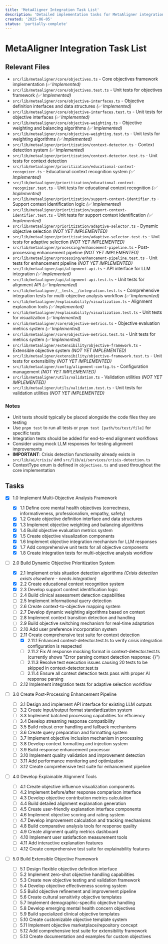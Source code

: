 ```yaml
---
title: 'MetaAligner Integration Task List'
description: 'Detailed implementation tasks for MetaAligner integration'
created: '2025-06-05'
status: 'partially-complete'
---
```


# MetaAligner Integration Task List

## Relevant Files

- `src/lib/metaaligner/core/objectives.ts` - Core objectives framework implementation _(✅ Implemented)_
- `src/lib/metaaligner/core/objectives.test.ts` - Unit tests for objectives framework _(✅ Implemented)_
- `src/lib/metaaligner/core/objective-interfaces.ts` - Objective definition interfaces and data structures _(✅ Implemented)_
- `src/lib/metaaligner/core/objective-interfaces.test.ts` - Unit tests for objective interfaces _(✅ Implemented)_
- `src/lib/metaaligner/core/objective-weighting.ts` - Objective weighting and balancing algorithms _(✅ Implemented)_
- `src/lib/metaaligner/core/objective-weighting.test.ts` - Unit tests for weighting algorithms _(✅ Implemented)_
- `src/lib/metaaligner/prioritization/context-detector.ts` - Context detection system _(✅ Implemented)_
- `src/lib/metaaligner/prioritization/context-detector.test.ts` - Unit tests for context detection
- `src/lib/metaaligner/prioritization/educational-context-recognizer.ts` - Educational context recognition system _(✅ Implemented)_
- `src/lib/metaaligner/prioritization/educational-context-recognizer.test.ts` - Unit tests for educational context recognition _(✅ Implemented)_
- `src/lib/metaaligner/prioritization/support-context-identifier.ts` - Support context identification logic _(✅ Implemented)_
- `src/lib/metaaligner/prioritization/support-context-identifier.test.ts` - Unit tests for support context identification _(✅ Implemented)_
- `src/lib/metaaligner/prioritization/adaptive-selector.ts` - Dynamic objective selection _(NOT YET IMPLEMENTED)_
- `src/lib/metaaligner/prioritization/adaptive-selector.test.ts` - Unit tests for adaptive selection _(NOT YET IMPLEMENTED)_
- `src/lib/metaaligner/processing/enhancement-pipeline.ts` - Post-processing enhancement pipeline _(NOT YET IMPLEMENTED)_
- `src/lib/metaaligner/processing/enhancement-pipeline.test.ts` - Unit tests for enhancement pipeline _(NOT YET IMPLEMENTED)_
- `src/lib/metaaligner/api/alignment-api.ts` - API interface for LLM integration _(✅ Implemented)_
- `src/lib/metaaligner/api/alignment-api.test.ts` - Unit tests for alignment API _(✅ Implemented)_
- `src/lib/metaaligner/__tests__/integration.test.ts` - Comprehensive integration tests for multi-objective analysis workflow _(✅ Implemented)_
- `src/lib/metaaligner/explainability/visualization.ts` - Alignment explanation tools _(✅ Implemented)_
- `src/lib/metaaligner/explainability/visualization.test.ts` - Unit tests for visualization _(✅ Implemented)_
- `src/lib/metaaligner/core/objective-metrics.ts` - Objective evaluation metrics system _(✅ Implemented)_
- `src/lib/metaaligner/core/objective-metrics.test.ts` - Unit tests for metrics system _(✅ Implemented)_
- `src/lib/metaaligner/extensibility/objective-framework.ts` - Extensible objective system _(NOT YET IMPLEMENTED)_
- `src/lib/metaaligner/extensibility/objective-framework.test.ts` - Unit tests for extensibility _(NOT YET IMPLEMENTED)_
- `src/lib/metaaligner/config/alignment-config.ts` - Configuration management _(NOT YET IMPLEMENTED)_
- `src/lib/metaaligner/utils/validation.ts` - Validation utilities _(NOT YET IMPLEMENTED)_
- `src/lib/metaaligner/utils/validation.test.ts` - Unit tests for validation utilities _(NOT YET IMPLEMENTED)_

### Notes

- Unit tests should typically be placed alongside the code files they are testing
- Use `pnpm test` to run all tests or `pnpm test [path/to/test/file]` for specific tests
- Integration tests should be added for end-to-end alignment workflows
- Consider using mock LLM responses for testing alignment improvements
- **IMPORTANT**: Crisis detection functionality already exists in `src/lib/ai/crisis/` and `src/lib/ai/services/crisis-detection.ts`
- ContextType enum is defined in `objectives.ts` and used throughout the core implementation

## Tasks

- [x] 1.0 Implement Multi-Objective Analysis Framework

  - [x] 1.1 Define core mental health objectives (correctness, informativeness, professionalism, empathy, safety)
  - [x] 1.2 Create objective definition interface and data structures
  - [x] 1.3 Implement objective weighting and balancing algorithms
  - [x] 1.4 Build objective evaluation metrics system
  - [x] 1.5 Create objective visualization components
  - [x] 1.6 Implement objective integration mechanism for LLM responses
  - [x] 1.7 Add comprehensive unit tests for all objective components
  - [x] 1.8 Create integration tests for multi-objective analysis workflow

- [ ] 2.0 Build Dynamic Objective Prioritization System

  - [x] 2.1 Implement crisis situation detection algorithms _(Crisis detection exists elsewhere - needs integration)_
  - [x] 2.2 Create educational context recognition system
  - [x] 2.3 Develop support context identification logic
  - [ ] 2.4 Build clinical assessment detection capabilities
  - [ ] 2.5 Implement informational query detection
  - [ ] 2.6 Create context-to-objective mapping system
  - [ ] 2.7 Develop dynamic weighting algorithms based on context
  - [ ] 2.8 Implement context transition detection and handling
  - [ ] 2.9 Build objective switching mechanism for real-time adaptation
  - [ ] 2.10 Add user preference incorporation system
  - [ ] 2.11 Create comprehensive test suite for context detection
    - [x] 2.11.1 Enhanced context-detector.test.ts to verify crisis integration configuration is respected
    - [ ] 2.11.2 Fix AI response mocking format in context-detector.test.ts (currently shows "Error parsing context detection response: {}")
    - [ ] 2.11.3 Resolve test execution issues causing 20 tests to be skipped in context-detector.test.ts
    - [ ] 2.11.4 Ensure all context detection tests pass with proper AI response parsing
  - [ ] 2.12 Implement integration tests for adaptive selection workflow

- [ ] 3.0 Create Post-Processing Enhancement Pipeline

  - [ ] 3.1 Design and implement API interface for existing LLM outputs
  - [ ] 3.2 Create input/output format standardization system
  - [ ] 3.3 Implement batched processing capabilities for efficiency
  - [ ] 3.4 Develop streaming response compatibility
  - [ ] 3.5 Build robust error handling and fallback mechanisms
  - [ ] 3.6 Create query preparation and formatting system
  - [ ] 3.7 Implement objective inclusion mechanism in processing
  - [ ] 3.8 Develop context formatting and injection system
  - [ ] 3.9 Build response enhancement processor
  - [ ] 3.10 Implement quality validation and improvement detection
  - [ ] 3.11 Add performance monitoring and optimization
  - [ ] 3.12 Create comprehensive test suite for enhancement pipeline

- [ ] 4.0 Develop Explainable Alignment Tools

  - [ ] 4.1 Create objective influence visualization components
  - [ ] 4.2 Implement before/after response comparison interface
  - [ ] 4.3 Develop objective contribution metrics calculation
  - [ ] 4.4 Build detailed alignment explanation generation
  - [ ] 4.5 Create user-friendly explanation interface components
  - [ ] 4.6 Implement objective scoring and rating system
  - [ ] 4.7 Develop improvement calculation and tracking mechanisms
  - [ ] 4.8 Build comparative analysis tools for response quality
  - [ ] 4.9 Create alignment quality metrics dashboard
  - [ ] 4.10 Implement user satisfaction measurement tools
  - [ ] 4.11 Add interactive explanation features
  - [ ] 4.12 Create comprehensive test suite for explainability features

- [ ] 5.0 Build Extensible Objective Framework
  - [ ] 5.1 Design flexible objective definition interface
  - [ ] 5.2 Implement zero-shot objective handling capabilities
  - [ ] 5.3 Create new objective testing and validation framework
  - [ ] 5.4 Develop objective effectiveness scoring system
  - [ ] 5.5 Build objective refinement and improvement pipeline
  - [ ] 5.6 Create cultural sensitivity objective templates
  - [ ] 5.7 Implement demographic-specific objective handling
  - [ ] 5.8 Develop emerging mental health concern objectives
  - [ ] 5.9 Build specialized clinical objective templates
  - [ ] 5.10 Create customizable objective template system
  - [ ] 5.11 Implement objective marketplace/repository concept
  - [ ] 5.12 Add comprehensive test suite for extensibility framework
  - [ ] 5.13 Create documentation and examples for custom objectives
